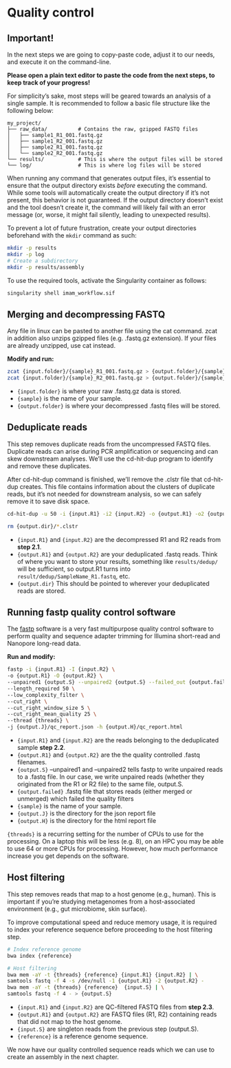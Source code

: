 # Quality control

::: callout-warning
# Important!

In the next steps we are going to copy-paste code, adjust it to our needs, and execute it on the command-line.

**Please open a plain text editor to paste the code from the next steps, to keep track of your progress!**
:::

For simplicity's sake, most steps will be geared towards an analysis of a single sample. It is recommended to follow a basic file structure like the following below:

```         
my_project/
├── raw_data/          # Contains the raw, gzipped FASTQ files
│   ├── sample1_R1_001.fastq.gz
│   ├── sample1_R2_001.fastq.gz
│   ├── sample2_R1_001.fastq.gz
│   └── sample2_R2_001.fastq.gz
└── results/           # This is where the output files will be stored
└── log/               # This is where log files will be stored
```

When running any command that generates output files, it's essential to ensure that the output directory exists *before* executing the command. While some tools will automatically create the output directory if it's not present, this behavior is not guaranteed. If the output directory doesn't exist and the tool doesn't create it, the command will likely fail with an error message (or, worse, it might fail silently, leading to unexpected results).

To prevent a lot of future frustration, create your output directories beforehand with the `mkdir` command as such:

``` bash
mkdir -p results
mkdir -p log
# Create a subdirectory
mkdir -p results/assembly
```

To use the required tools, activate the Singularity container as follows:
```bash
singularity shell imam_workflow.sif
```

## Merging and decompressing FASTQ

Any file in linux can be pasted to another file using the cat command. zcat in addition also unzips gzipped files (e.g. .fastq.gz extension). If your files are already unzipped, use cat instead.

**Modify and run:**

``` bash
zcat {input.folder}/{sample}_R1_001.fastq.gz > {output.folder}/{sample}_R1.fastq
zcat {input.folder}/{sample}_R2_001.fastq.gz > {output.folder}/{sample}_R2.fastq
```

-   `{input.folder}` is where your raw .fastq.gz data is stored.
-   `{sample}` is the name of your sample.
-   `{output.folder}` is where your decompressed .fastq files will be stored.

## Deduplicate reads

This step removes duplicate reads from the uncompressed FASTQ files. Duplicate reads can arise during PCR amplification or sequencing and can skew downstream analyses. We'll use the cd-hit-dup program to identify and remove these duplicates.

After cd-hit-dup command is finished, we'll remove the .clstr file that cd-hit-dup creates. This file contains information about the clusters of duplicate reads, but it's not needed for downstream analysis, so we can safely remove it to save disk space.

``` bash
cd-hit-dup -u 50 -i {input.R1} -i2 {input.R2} -o {output.R1} -o2 {output.R2}

rm {output.dir}/*.clstr
```

-   `{input.R1}` and `{input.R2}` are the decompressed R1 and R2 reads from **step 2.1**.
-   `{output.R1}` and `{output.R2}` are your deduplicated .fastq reads. Think of where you want to store your results, something like `results/dedup/` will be sufficient, so output.R1 turns into `result/dedup/SampleName_R1.fastq`, etc.
-   `{output.dir}` This should be pointed to wherever your deduplicated reads are stored.

## Running fastp quality control software

The [fastp](https://github.com/OpenGene/fastp){target="_blank"} software is a very fast multipurpose quality control software to perform quality and sequence adapter trimming for Illumina short-read and Nanopore long-read data.

**Run and modify:**

``` bash
fastp -i {input.R1} -I {input.R2} \
-o {output.R1} -O {output.R2} \
--unpaired1 {output.S} --unpaired2 {output.S} --failed_out {output.failed} \
--length_required 50 \
--low_complexity_filter \
--cut_right \
--cut_right_window_size 5 \
--cut_right_mean_quality 25 \
--thread {threads} \
-j {output.J}/qc_report.json -h {output.H}/qc_report.html
```

-   `{input.R1}` and `{input.R2}` are the reads belonging to the deduplicated sample **step 2.2**.
-   `{output.R1}` and `{output.R2}` are the the quality controlled .fastq filenames.
-   `{output.S}` --unpaired1 and --unpaired2 tells fastp to write unpaired reads to a .fastq file. In our case, we write unpaired reads (whether they originated from the R1 or R2 file) to the same file, output.S.
-   `{output.failed}` .fastq file that stores reads (either merged or unmerged) which failed the quality filters
-   `{sample}` is the name of your sample.
-   `{output.J}` is the directory for the json report file
-   `{output.H}` is the directory for the html report file

::: callout-note
`{threads}` is a recurring setting for the number of CPUs to use for the processing. On a laptop this will be less (e.g. 8), on an HPC you may be able to use 64 or more CPUs for processing. However, how much performance increase you get depends on the software.
:::

## Host filtering

This step removes reads that map to a host genome (e.g., human). This is important if you're studying metagenomes from a host-associated environment (e.g., gut microbiome, skin surface).

To improve computational speed and reduce memory usage, it is required to index your reference sequence before proceeding to the host filtering step.

``` bash
# Index reference genome
bwa index {reference}

# Host filtering
bwa mem -aY -t {threads} {reference} {input.R1} {input.R2} | \
samtools fastq -f 4 -s /dev/null -1 {output.R1} -2 {output.R2} -
bwa mem -aY -t {threads} {reference}  {input.S} | \
samtools fastq -f 4 - > {output.S}
```

-   `{input.R1}` and `{input.R2}` are QC-filtered FASTQ files from **step 2.3**.
-   `{output.R1}` and `{output.R2}` are FASTQ files (R1, R2) containing reads that did not map to the host genome.
-   `{input.S}` are singleton reads from the previous step (output.S).
-   `{reference}` is a reference genome sequence.

::: callout-note
We now have our quality controlled sequence reads which we can use to create an assembly in the next chapter.
:::
